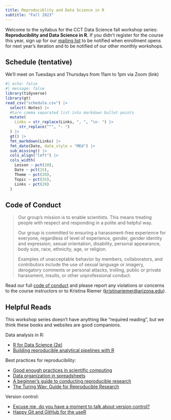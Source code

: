 ```yaml
---
title: Reproduciblity and Data Science in R
subtitle: "Fall 2023"
---
```


Welcome to the syllabus for the CCT Data Science fall workshop series: **Reproducibility and Data Science in R.** If you didn't register for the course this year, sign up for our [mailing list](https://datascience.cct.arizona.edu/contact) to be notified when enrollment opens for next year's iteration and to be notified of our other monthly workshops.

## Schedule (tentative)

We'll meet on Tuesdays and Thursdays from 11am to 1pm via Zoom (link)

<!-- Edit by editing schedule.csv.  To add links, use markdown [text](url) separated by commas. This code turns that into a bulleted list. -->

```r
#| echo: false
#| message: false
library(tidyverse)
library(gt)
read_csv("schedule.csv") |>
  select(-Notes) |> 
  #turn comma separated list into markdown bullet points
  mutate(
    Links = str_replace(Links, ", ", "\n- ") |> 
      str_replace("^", "- ")
  ) |>
  gt() |>
  fmt_markdown(Links) |> 
  fmt_date(Date, date_style = "MEd") |> 
  sub_missing() |> 
  cols_align("left") |> 
  cols_width(
    Lesson ~ pct(10),
    Date ~ pct(15),
    Theme ~ pct(20),
    Topic ~ pct(35),
    Links ~ pct(20)
  )
```

## Code of Conduct

> Our group's mission is to enable scientists.
> This means treating people with respect and responding in a polite and helpful way.
>
> Our group is committed to ensuring a harassment-free experience for everyone, regardless of level of experience, gender, gender identity and expression, sexual orientation, disability, personal appearance, body size, race, ethnicity, age, or religion.
>
> Examples of unacceptable behavior by members, collaborators, and contributors include the use of sexual language or imagery, derogatory comments or personal attacks, trolling, public or private harassment, insults, or other unprofessional conduct.

Read our full [code of conduct](https://osf.io/tzmhp/wiki/Code%20of%20Conduct/) and please report any violations or concerns to the course instructors or to Kristina Riemer ([kristinariemer\@arizona.edu](mailto:kristinariemer@arizona.edu)).

## Helpful Reads

This workshop series doesn't have anything like "required reading", but we think these books and websites are good companions.

Data analysis in R:

-   [R for Data Science (2e)](https://r4ds.hadley.nz/)
-   [Building reproducible analytical pipelines with R](https://raps-with-r.dev/) <!--# I don't love this, but seems like there should be more than one resource here -->

Best practices for reproducibility:

-   [Good enough practices in scientific computing](https://journals.plos.org/ploscompbiol/article?id=10.1371/journal.pcbi.1005510)
-   [Data organization in spreadsheets](https://doi.org/10.1080/00031305.2017.1375989)
-   [A beginner's guide to conducting reproducible research](https://doi.org/10.1002/bes2.1801)
-   [The Turing Way: Guide for Reproducible Research](https://the-turing-way.netlify.app/reproducible-research/reproducible-research)

Version control:

-   [Excuse me, do you have a moment to talk about version control?](https://doi.org/10.7287/peerj.preprints.3159v2)
-   [Happy Git and GitHub for the useR](https://happygitwithr.com/)
